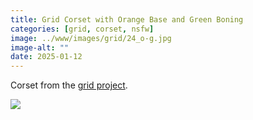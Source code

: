 ```yaml
---
title: Grid Corset with Orange Base and Green Boning
categories: [grid, corset, nsfw]
image: ../www/images/grid/24_o-g.jpg
image-alt: ""
date: 2025-01-12
---
```


Corset from the [grid project](/posts/2025-01-27_grid-project.html).

![](../www/images/grid/24_o-g.jpg)

